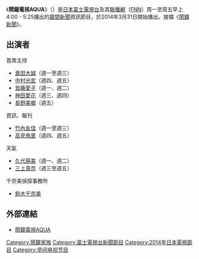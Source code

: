 {{電視節目信息框
| 顏色       = lightblue
| 名稱       = 鬧鐘電視AQUA
| 原名       = {{lang|ja|めざましテレビ アクア}}
| 圖片       = 
| 圖說       = 
| 類型       = 新聞節目
| 導演       = 
| 主持       = [[倉田大誠|倉田大誠]]<br />[[中村光宏|中村光宏]]<br />[[皆藤愛子|皆藤愛子]]<br />[[神田愛花|神田愛花]]<br />[[長野美鄉|長野美鄉]]
| 主題曲     = 
| 國家       = {{JPN}}
| 語言       = [[日語|日語]]
| 每集長度   = 85分鐘<br />（週一至週五 4:00 - 5:25）
| 頻道       = 
| 製作公司  = [[富士電視台|富士電視台]]
| 電視網     = [[富士網|富士網]]
| 電視臺     = 
| 視頻制式   = 
| 音頻制式   = 
| 開始       = {{Start date|2014|3|31}}
| 結束       = 
| 晚於       = [[鬧鐘新聞|鬧鐘新聞]]
| 早於       = 
| 相關劇集   = 
| 中國大陸名稱 = 
| 臺灣名稱     = 
| 港澳名稱     = 
| 馬新名稱     = 
| 官方網站   = http://www.fujitv.co.jp/b_hp/mezaaqua/
| imdb_id    = 
| tv_com_id  = 
}}
《'''鬧鐘電視AQUA'''》（{{lang-ja|'''めざましテレビ アクア'''}}）是[[日本|日本]][[富士電視台|富士電視台]]及其[[電視聯播網|聯播網]]（[[FNN|FNN]]）周一至周五早上4:00 - 5:25播出的[[晨間新聞|晨間新聞]]資訊節目，於2014年3月31日開始播出。接檔《[[鬧鐘新聞|鬧鐘新聞]]》。

== 出演者 ==
; 首席主持
*[[倉田大誠|倉田大誠]]（週一至週三）
*[[中村光宏|中村光宏]]（週四、週五）
*[[皆藤愛子|皆藤愛子]]（週一、週二）
*[[神田愛花|神田愛花]]（週三、週四）
*[[長野美鄉|長野美鄉]]（週五）

; 資訊、報刊
*[[竹內友佳|竹內友佳]]（週一至週三）
*[[高見侑里|高見侑里]]（週四、週五）

; 天氣
*[[久代萌美|久代萌美]]（週一、週二）
*[[三上真奈|三上真奈]]（週三至週五）

;千奈美偵探事務所
*[[鈴木千奈美|鈴木千奈美]]

== 外部連結 ==
*[http://www.fujitv.co.jp/b_hp/mezaaqua/ 鬧鐘電視AQUA]

{{電視節目的變遷
|寬度=
|電視台=[[富士電視台|富士電視台]]
|播放檔次=週一至週五早上 4:00 - 5:25
|節目名稱=鬧鐘電視AQUA
|上一節目=[[鬧鐘新聞|鬧鐘新聞]]
|下一節目=
}}

{{鬧鐘家族}}

{{DEFAULTSORT:Mezamashi TV Aqua}}
[[Category:鬧鐘家族|Category:鬧鐘家族]]
[[Category:富士電視台新聞節目|Category:富士電視台新聞節目]]
[[Category:2014年日本電視節目|Category:2014年日本電視節目]]
[[Category:早间电视节目|Category:早间电视节目]]